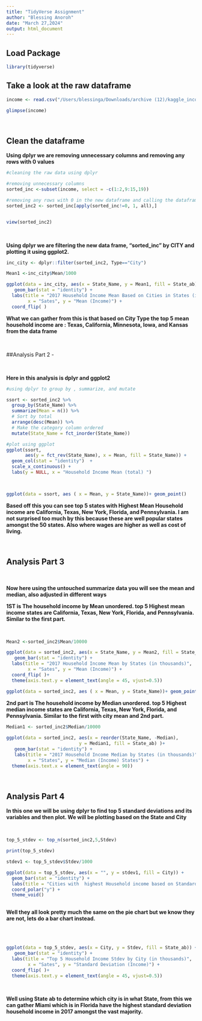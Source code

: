 ```yaml
---
title: "TidyVerse Assignment"
author: "Blessing Anoroh"
date: "March 27,2024"
output: html_document
---
```


## Load Package

```r
library(tidyverse)
```

## Take a look at the raw dataframe

```r
income <- read.csv("/Users/blessinga/Downloads/archive (12)/kaggle_income.csv")

glimpse(income)
```

\

## Clean the dataframe 

**Using dplyr we are removing unnecessary columns and removing any rows with 0 values**

```r
#cleaning the raw data using dplyr

#removing unnecessary columns
sorted_inc <-subset(income, select = -c(1:2,9:15,19))

#removing any rows with 0 in the new dataframe and calling the dataframe sorted_inc2
sorted_inc2 <- sorted_inc[apply(sorted_inc!=0, 1, all),]


view(sorted_inc2)
```

\

**Using dplyr we are filtering the new data frame, "sorted_inc" by CITY and plotting it using ggplot2.**


```r
inc_city <- dplyr::filter(sorted_inc2, Type=="City")

Mean1 <-inc_city$Mean/1000

ggplot(data = inc_city, aes(x = State_Name, y = Mean1, fill = State_ab)) +
   geom_bar(stat = "identity") +   
  labs(title = "2017 Household Income Mean Based on Cities in States (in thousands)",
        x = "Sates", y = "Mean (Income)") +
  coord_flip( )
```

**What we can gather from this is that based on City Type the top 5 mean household income are : Texas, California, Minnesota, Iowa, and Kansas from the data frame**

\


##Analysis Part 2 -

\

**Here in this analysis is dplyr and ggplot2**

```r
#using dplyr to group by , summarize, and mutate

ssort <- sorted_inc2 %>%
  group_by(State_Name) %>%
  summarize(Mean = n()) %>%
  # Sort by total
  arrange(desc(Mean)) %>%
  # Make the category column ordered
  mutate(State_Name = fct_inorder(State_Name))

#plot using ggplot
ggplot(ssort,
       aes(y = fct_rev(State_Name), x = Mean, fill = State_Name)) +
  geom_col(stat = "identity")  + 
  scale_x_continuous() +
  labs(y = NULL, x = "Household Income Mean (total) ")

	

ggplot(data = ssort, aes ( x = Mean, y = State_Name))+ geom_point() 

```
 
 **Based off this you can see top 5 states with Highest Mean Household income are California, Texas, New York, Florida, and Pennsylvania. I am not surprised too much by this because these are well popular states amongst the 50 states. Also where wages are higher as well as cost of living. **  
 
\

## Analysis Part 3

\
 
 **Now here using the untouched summarize data you will see the mean and median, also adjusted in different ways**

**1ST is The household income by Mean unordered. top 5 Highest mean income states are California, Texas, New York, Florida, and Pennsylvania. Similar to the first part. **

\

```r

Mean2 <-sorted_inc2$Mean/10000

ggplot(data = sorted_inc2, aes(x = State_Name, y = Mean2, fill = State_ab)) +
   geom_bar(stat = "identity") +   
  labs(title = "2017 Household Income Mean by States (in thousands)",
        x = "Sates", y = "Mean (Income)") +
  coord_flip( )+
  theme(axis.text.y = element_text(angle = 45, vjust=0.5)) 

ggplot(data = sorted_inc2, aes ( x = Mean, y = State_Name))+ geom_point() 
```

**2nd part is The household income by Median unordered. top 5 Highest median income states are California, Texas, New York, Florida, and Pennsylvania. Similar to the first with city mean and 2nd part. **


```r

Median1 <- sorted_inc2$Median/10000
  
ggplot(data = sorted_inc2, aes(x = reorder(State_Name, -Median), 
                           y = Median1, fill = State_ab) )+ 
   geom_bar(stat = "identity") + 
   labs(title = "2017 Household Income Median by States (in thousands)",
        x = "States", y = "Median (Income) States") +
  theme(axis.text.x = element_text(angle = 90))

```

\

## Analysis Part 4

**In this one we will be using dplyr to find top 5 standard deviations and its variables and then plot. We will be plotting based on the State and City**

\

```r
top_5_stdev <- top_n(sorted_inc2,5,Stdev)

print(top_5_stdev)

stdev1 <- top_5_stdev$Stdev/1000

ggplot(data = top_5_stdev, aes(x = "", y = stdev1, fill = City)) + 
  geom_bar(stat = "identity") + 
  labs(title = "Cities with  highest Household income based on Standard Deviation in 2017 (in thousands)") +
  coord_polar("y") +
  theme_void()
 
```

**Well they all look pretty much the same on the pie chart but we know they are not, lets do a bar chart instead.**


\
\
```r
ggplot(data = top_5_stdev, aes(x = City, y = Stdev, fill = State_ab)) +
   geom_bar(stat = "identity") +   
  labs(title = "Top 5 Household Income Stdev by City (in thousands)",
        x = "Sates", y = "Standard Deviation (Income)") +
  coord_flip( )+
  theme(axis.text.y = element_text(angle = 45, vjust=0.5)) 
```
\

**Well using State ab to determine which city is in what State, from this we can gather Miami which is in Florida have the highest standard deviation household income in 2017 amongst the vast majority.**

\
\

